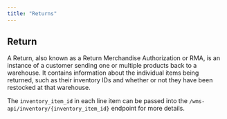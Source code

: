 ```yaml
---
title: "Returns"
---
```


## Return

A Return, also known as a Return Merchandise Authorization or RMA, is an instance of a customer sending one or multiple products back to a warehouse.
It contains information about the individual items being returned, such as their inventory IDs and whether or not they have been restocked at that warehouse.

The `inventory_item_id` in each line item can be passed into the `/wms-api/inventory/{inventory_item_id}` endpoint for more details.
